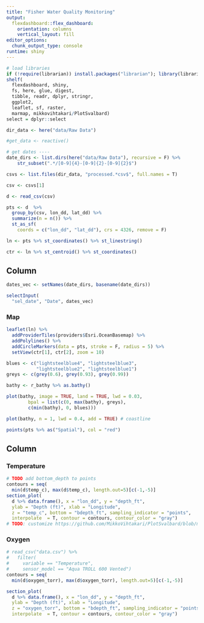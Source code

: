 ```yaml
---
title: "Fisher Water Quality Monitoring"
output:
  flexdashboard::flex_dashboard:
    orientation: columns
    vertical_layout: fill
editor_options:
  chunk_output_type: console
runtime: shiny
---
```


```r
# load libraries
if (!require(librarian)) install.packages("librarian"); library(librarian)
shelf(
  flexdashboard, shiny,
  fs, here, glue, digest,
  tibble, readr, dplyr, stringr,
  ggplot2,
  leaflet, sf, raster,
  marmap, mikkovihtakari/PlotSvalbard)
select = dplyr::select

dir_data <- here("data/Raw Data")

#get_data <- reactive()

# get dates ----
date_dirs <- list.dirs(here("data/Raw Data"), recursive = F) %>% 
    str_subset(".*/[0-9]{4}-[0-9]{2}-[0-9]{2}$")

csvs <- list.files(dir_data, "processed.*csv$", full.names = T)

csv <- csvs[1]

d <- read_csv(csv)

pts <- d  %>%
  group_by(csv, lon_dd, lat_dd) %>% 
  summarize(n = n()) %>% 
  st_as_sf(
    coords = c("lon_dd", "lat_dd"), crs = 4326, remove = F)

ln <- pts %>% st_coordinates() %>% st_linestring()

ctr <- ln %>% st_centroid() %>% st_coordinates()
```

Column {.tabset data-width=650}
-----------------------------------------------------------------------

```r
dates_vec <- setNames(date_dirs, basename(date_dirs))

selectInput(
  "sel_date", "Date", dates_vec)
```

### Map

```r
leaflet(ln) %>% 
  addProviderTiles(providers$Esri.OceanBasemap) %>% 
  addPolylines() %>% 
  addCircleMarkers(data = pts, stroke = F, radius = 5) %>% 
  setView(ctr[1], ctr[2], zoom = 10)
```

<!-- ### Map, static -->

```r
blues <- c("lightsteelblue4", "lightsteelblue3",
           "lightsteelblue2", "lightsteelblue1")
greys <- c(grey(0.6), grey(0.93), grey(0.99))

bathy <- r_bathy %>% as.bathy()

plot(bathy, image = TRUE, land = TRUE, lwd = 0.03,
        bpal = list(c(0, max(bathy), greys),
        c(min(bathy), 0, blues)))

plot(bathy, n = 1, lwd = 0.4, add = TRUE) # coastline

points(pts %>% as("Spatial"), col = "red")
```


Column {data-width=350}
-----------------------------------------------------------------------

### Temperature

```r
# TODO add bottom_depth to points
contours = seq(
  min(d$temp_c), max(d$temp_c), length.out=5)[c(-1,-5)]
section_plot(
  d %>% data.frame(), x = "lon_dd", y = "depth_ft", 
  ylab = "Depth (ft)", xlab = "Longitude",
  z = "temp_c", bottom = "bdepth_ft", sampling_indicator = "points",
  interpolate  = T, contour = contours, contour_color = "gray")
# TODO: customize https://github.com/MikkoVihtakari/PlotSvalbard/blob/master/R/section_plot.R
```

### Oxygen

```r
# read_csv("data.csv") %>% 
#   filter(
#     variable == "Temperature",
#     sensor_model == "Aqua TROLL 600 Vented")
contours = seq(
  min(d$oxygen_torr), max(d$oxygen_torr), length.out=5)[c(-1,-5)]

section_plot(
  d %>% data.frame(), x = "lon_dd", y = "depth_ft",
  ylab = "Depth (ft)", xlab = "Longitude",
  z = "oxygen_torr", bottom = "bdepth_ft", sampling_indicator = "points",
  interpolate  = T, contour = contours, contour_color = "gray")
```

